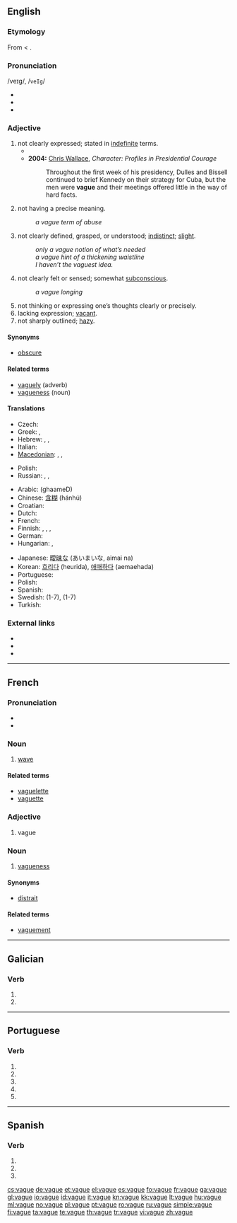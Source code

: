 {{also|vagué}}
==English==

===Etymology===
From {{etyl|frm}} {{term|lang=frm|vague}} < {{etyl|la}} {{term|lang=la|vagus||wandering, rambling, strolling, fig. uncertain, vague}}.

===Pronunciation===
/veɪg/, /<tt>veIg</tt>/
* {{audio|en-uk-vague.ogg|Audio (UK)}}
* {{audio|en-us-vague.ogg|Audio (US)}}
* {{rhymes|eɪɡ}}

===Adjective===
{{en-adj|vagu|er}}

# not clearly expressed; stated in [[indefinite]] terms.
#* {{quote-book|year=1921|author=Bertrand Russell|title=[[S:The Analysis of Mind/Lecture IX|The Analysis of Mind]]|passage=It follows from what has been said that a '''vague''' thought has more likelihood of being true than a precise one. To try and hit an object with a '''vague''' thought is like trying to hit the bull's eye with a lump of putty: when the putty reaches the target, it flattens out all over it, and probably covers the bull's eye along with the rest. To try and hit an object with a precise thought is like trying to hit the bull's eye with a bullet. The advantage of the precise thought is that it distinguishes between the bull's eye and the rest of the target.}}
#* '''2004:''' [[w: Chris Wallace (journalist)|Chris Wallace]], ''Character:  Profiles in Presidential Courage''
#*: Throughout the first week of his presidency, Dulles and Bissell continued to brief Kennedy on their strategy for Cuba, but the men were '''vague''' and their meetings offered little in the way of hard facts.
# not having a precise meaning.
#: ''a vague term of abuse''
# not clearly defined, grasped, or understood; [[indistinct]]; [[slight]].
#: ''only a vague notion of what’s needed''
#: ''a vague hint of a thickening waistline''
#: ''I haven’t the vaguest idea.''
# not clearly felt or sensed; somewhat [[subconscious]].
#: ''a vague longing''
# not thinking or expressing one’s thoughts clearly or precisely.
# lacking expression; [[vacant]].
# not sharply outlined; [[hazy]].

====Synonyms====
* [[obscure]]

====Related terms====
* [[vaguely]] (adverb)
* [[vagueness]] (noun)

====Translations====
{{trans-top|not clear}}
* Czech: {{t-|cs|vágní}}
* Greek: {{t|el|ασαφής|m|tr=asafís}},  {{t+|el|αόριστος|m|tr=aóristos}}
* Hebrew: {{t-|he|עמום|‘amum}}, {{t-|he|מעורפל|me‘urpal}}, {{t|he|לא ברור|tr=lo barur}}
* Italian: {{t+|it|vago}}
* [[Macedonian]]: {{t|mk|нејасен|m|tr=néjasen}}, {{t|mk|неодреден|m|tr=neódreden}},  {{t|mk|магловит|m|tr=máglovit}}
{{trans-mid}}
* Polish: {{t|pl|niejasny|m}}
* Russian: {{t|ru|неясный|tr=nejásnyj}}, {{t|ru|нечёткий|tr=nečótkij}}, {{t+|ru|неопределённый|tr=neopredeljónnyj}}
{{trans-bottom}}

{{checktrans-top}}
* Arabic: {{Arab|[[غامض]]}} (ghaameD)
* Chinese: [[含糊]] (hánhú)
* Croatian: {{t-|hr|nejasan}}
* Dutch: {{t+|nl|vaag}}
* French: {{t+|fr|vague}}
* Finnish: {{t-|fi|epämääräinen}}, {{t+|fi|epäselvä}}, {{t+|fi|hämärä}}, {{t-|fi|ympäripyöreä}}
* German: {{t+|de|unbestimmt}}
* Hungarian: {{t+|hu|bizonytalan}}, {{t+|hu|homályos}}
{{trans-mid}}
* Japanese: [[曖昧]]な (あいまいな, aimai na)
* Korean: [[흐리다]] (heurida), [[애매하다]] (aemaehada)
* Portuguese: {{t+|pt|vago|m}}
* Polish: {{t|pl|nieokreślony}}
* Spanish: {{t+|es|vago}}
* Swedish: {{t+|sv|vag}} (1-7), {{t|sv|obestämd}} (1-7)
* Turkish: {{t+|tr|muğlak}}
{{trans-bottom}}

===External links===
* {{R:Webster 1913}}
* {{R:Century 1911}}
* {{R:OneLook}}

----

==French==

===Pronunciation===
* {{IPA|/vaɡ/|lang=fr}}
* {{audio|Fr-vague-fr-Paris.ogg|Audio (FR)}}

===Noun===
{{fr-noun|f}}

# [[wave]]

====Related terms====
* [[vaguelette]]
* [[vaguette]]

===Adjective===
{{fr-adj-mf}}

# vague

===Noun===
{{fr-noun|m}}

# [[vagueness]]

====Synonyms====
* [[distrait]]

====Related terms====
* [[vaguement]]

----

==Galician==

===Verb===
{{gl-verb-form}}

# {{conjugation of|[[vagar#Galician|vagar]]||1|s|pres|sub}}
# {{conjugation of|[[vagar#Galician|vagar]]||3|s|pres|sub}}

----

==Portuguese==

===Verb===
{{pt-verb form}}

# {{pt-verb form of|[[vagar]]|ar|subjunctive|present|singular|first}}
# {{pt-verb form of|[[vagar]]|ar|subjunctive|present|singular|third}}
# {{pt-verb form of|[[vagar]]|ar|imperative|affirmative|singular|first|}}
# {{pt-verb form of|[[vagar]]|ar|imperative|affirmative|singular|third|}}
# {{pt-verb form of|[[vagar]]|ar|imperative|negative|singular|third|}}

----

==Spanish==

===Verb===
{{es-verb-form|vagar}}

# {{es-verb form of|ending=ar|mood=subjunctive|tense=present|pers=1|number=singular|[[vagar]]}}
# {{es-verb form of|ending=ar|mood=subjunctive|tense=present|pers=2|formal=yes|number=singular|[[vagar]]}}
# {{es-verb form of|ending=ar|mood=subjunctive|tense=present|pers=3|number=singular|[[vagar]]}}

[[cs:vague]]
[[de:vague]]
[[et:vague]]
[[el:vague]]
[[es:vague]]
[[fo:vague]]
[[fr:vague]]
[[ga:vague]]
[[gl:vague]]
[[io:vague]]
[[id:vague]]
[[it:vague]]
[[kn:vague]]
[[kk:vague]]
[[lt:vague]]
[[hu:vague]]
[[ml:vague]]
[[no:vague]]
[[pl:vague]]
[[pt:vague]]
[[ro:vague]]
[[ru:vague]]
[[simple:vague]]
[[fi:vague]]
[[ta:vague]]
[[te:vague]]
[[th:vague]]
[[tr:vague]]
[[vi:vague]]
[[zh:vague]]